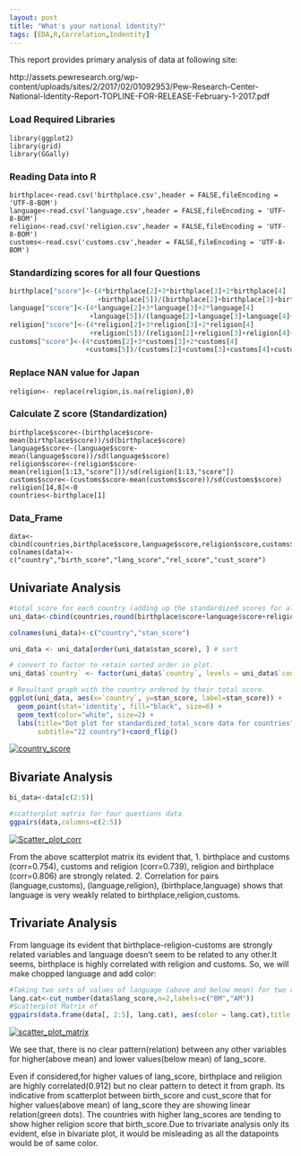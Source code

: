 ---
layout: post
title: "What's your national identity?"
tags: [EDA,R,Correlation,Indentity]
---

This report provides primary analysis of data at following site:

http://assets.pewresearch.org/wp-content/uploads/sites/2/2017/02/01092953/Pew-Research-Center-National-Identity-Report-TOPLINE-FOR-RELEASE-February-1-2017.pdf


### Load Required Libraries

```
library(ggplot2)
library(grid)
library(GGally)
```

### Reading Data into R
```
birthplace<-read.csv('birthplace.csv',header = FALSE,fileEncoding = 'UTF-8-BOM')
language<-read.csv('language.csv',header = FALSE,fileEncoding = 'UTF-8-BOM')
religion<-read.csv('religion.csv',header = FALSE,fileEncoding = 'UTF-8-BOM')
customs<-read.csv('customs.csv',header = FALSE,fileEncoding = 'UTF-8-BOM')
```

### Standardizing scores for all four Questions
```{r}
birthplace["score"]<-(4*birthplace[2]+3*birthplace[3]+2*birthplace[4]
                      +birthplace[5])/(birthplace[2]+birthplace[3]+birthplace[4]+birthplace[5])
language["score"]<-(4*language[2]+3*language[3]+2*language[4]
                    +language[5])/(language[2]+language[3]+language[4]+language[5])
religion["score"]<-(4*religion[2]+3*religion[3]+2*religion[4]
                    +religion[5])/(religion[2]+religion[3]+religion[4]+religion[5])
customs["score"]<-(4*customs[2]+3*customs[3]+2*customs[4]
                   +customs[5])/(customs[2]+customs[3]+customs[4]+customs[5])
```
### Replace NAN value for Japan
```
religion<- replace(religion,is.na(religion),0)
```
### Calculate Z score (Standardization)
```
birthplace$score<-(birthplace$score-mean(birthplace$score))/sd(birthplace$score)
language$score<-(language$score-mean(language$score))/sd(language$score)
religion$score<-(religion$score-mean(religion[1:13,"score"]))/sd(religion[1:13,"score"])
customs$score<-(customs$score-mean(customs$score))/sd(customs$score)
religion[14,8]<-0
countries<-birthplace[1]
```

### Data_Frame
```
data<-cbind(countries,birthplace$score,language$score,religion$score,customs$score)
colnames(data)<-c("country","birth_score","lang_score","rel_score","cust_score")
```

## Univariate Analysis
```{r}
#total score for each country (adding up the standardized scores for all four questions) 
uni_data<-cbind(countries,round(birthplace$score+language$score+religion$score+customs$score,2))

colnames(uni_data)<-c("country","stan_score")

uni_data <- uni_data[order(uni_data$stan_score), ] # sort

# convert to factor to retain sorted order in plot.
uni_data$`country` <- factor(uni_data$`country`, levels = uni_data$`country`)

# Resultant graph with the country ordered by their total score. 
ggplot(uni_data, aes(x=`country`, y=stan_score, label=stan_score)) +
  geom_point(stat='identity', fill="black", size=6) +
  geom_text(color="white", size=2) +
  labs(title="Dot plot for standardized_total_score data for countries",
       subtitle="22 country")+coord_flip()
```
[![country_score]({{ site.url }}/img/blog/country_score.jpg)]({{ site.url }}/img/blog/country_score.jpg)

## Bivariate Analysis
```{r}
bi_data<-data[c(2:5)]

#scatterplot matrix for four questions data
ggpairs(data,columns=c(2:5))
```
[![Scatter_plot_corr]({{ site.url }}/img/blog/Scatter_plot_corr.jpg)]({{ site.url }}/img/blog/Scatter_plot_corr.jpg)

From the above scatterplot matrix its evident that,
1. birthplace and customs (corr=0.754), customs and religion (corr=0.739), religion and birthplace (corr=0.806) are strongly related.
2. Correlation for pairs (language,customs), (language,religion), (birthplace,language) shows that language is very weakly related to birthplace,religion,customs.

## Trivariate Analysis

From language its evident that birthplace-religion-customs are strongly related variables and language doesn't seem to be related to any other.It seems, birthplace is highly correlated with religion and customs. So, we will make chopped language and add color:
```{r}
#Taking two sets of values of language (above and below mean) for two colors
lang.cat<-cut_number(data$lang_score,n=2,labels=c("BM","AM"))
#Scatterplot Matrix of 
ggpairs(data.frame(data[, 2:5], lang.cat), aes(color = lang.cat),title = "Scatterplot Matrix")
```

[![scatter_plot_matrix]({{ site.url }}/img/blog/scatter_plot_matrix.jpg)]({{ site.url }}/img/blog/scatter_plot_matrix.jpg)


We see that, there is no clear pattern(relation) between any other variables for higher(above mean) and lower values(below mean) of lang_score. 

Even if considered,for higher values of lang_score, birthplace and religion are highly correlated(0.912) but no clear pattern to detect it from graph. Its indicative from scatterplot between birth_score and cust_score that for higher values(above mean) of lang_score they are showing linear relation(green dots). The countries with higher lang_scores are tending to show higher religion score that birth_score.Due to trivariate analysis only its evident, else in bivariate plot, it would be misleading as all the datapoints would be of same color.

